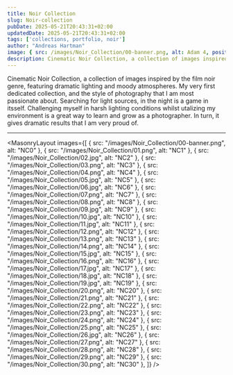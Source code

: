 ```yaml
---
title: Noir Collection
slug: Noir-collection
pubDate: 2025-05-21T20:43:31+02:00
updatedDate: 2025-05-21T20:43:31+02:00
tags: ['collections, portfolio, noir']
author: "Andreas Hartman"
image: { src: /images/Noir_Collection/00-banner.png, alt: Adam 4, positionx: 30%, positiony: 20%}
description: Cinematic Noir Collection, a collection of images inspired by the film noir genre, featuring dramatic lighting and moody atmospheres.
---
```


Cinematic Noir Collection, a collection of images inspired by the film noir genre, featuring dramatic lighting and moody atmospheres.
My very first dedicated collection, and the style of photography that I am most passionate about. 
Searching for light sources, in the night is a game in itsself. Challenging myself in harsh lighting conditions whilst utalizing my environment is a great way to learn and grow as a photographer.
In turn, it gives dramatic results that I am very proud of.


---

<MasonryLayout images={[
    { src: "/images/Noir_Collection/00-banner.png", alt: "NC0" },
    { src: "/images/Noir_Collection/01.png", alt: "NC1" },
    { src: "/images/Noir_Collection/02.jpg", alt: "NC2" },
    { src: "/images/Noir_Collection/03.png", alt: "NC3" },
    { src: "/images/Noir_Collection/04.png", alt: "NC4" },
    { src: "/images/Noir_Collection/05.jpg", alt: "NC5" },
    { src: "/images/Noir_Collection/06.jpg", alt: "NC6" },
    { src: "/images/Noir_Collection/07.png", alt: "NC7" },
    { src: "/images/Noir_Collection/08.png", alt: "NC8" },
    { src: "/images/Noir_Collection/09.jpg", alt: "NC9" },
    { src: "/images/Noir_Collection/10.jpg", alt: "NC10" },
    { src: "/images/Noir_Collection/11.jpg", alt: "NC11" },
    { src: "/images/Noir_Collection/12.png", alt: "NC12" },
    { src: "/images/Noir_Collection/13.png", alt: "NC13" },
    { src: "/images/Noir_Collection/14.png", alt: "NC14" },
    { src: "/images/Noir_Collection/15.jpg", alt: "NC15" },
    { src: "/images/Noir_Collection/16.png", alt: "NC16" },
    { src: "/images/Noir_Collection/17.jpg", alt: "NC17" },
    { src: "/images/Noir_Collection/18.jpg", alt: "NC18" },
    { src: "/images/Noir_Collection/19.jpg", alt: "NC19" },
    { src: "/images/Noir_Collection/20.png", alt: "NC20" },
    { src: "/images/Noir_Collection/21.png", alt: "NC21" },
    { src: "/images/Noir_Collection/22.png", alt: "NC22" },
    { src: "/images/Noir_Collection/23.png", alt: "NC23" },
    { src: "/images/Noir_Collection/24.png", alt: "NC24" },
    { src: "/images/Noir_Collection/25.png", alt: "NC25" },
    { src: "/images/Noir_Collection/26.jpg", alt: "NC26" },
    { src: "/images/Noir_Collection/27.png", alt: "NC27" },
    { src: "/images/Noir_Collection/28.png", alt: "NC28" },
    { src: "/images/Noir_Collection/29.png", alt: "NC29" },
    { src: "/images/Noir_Collection/30.png", alt: "NC30" },
]} />